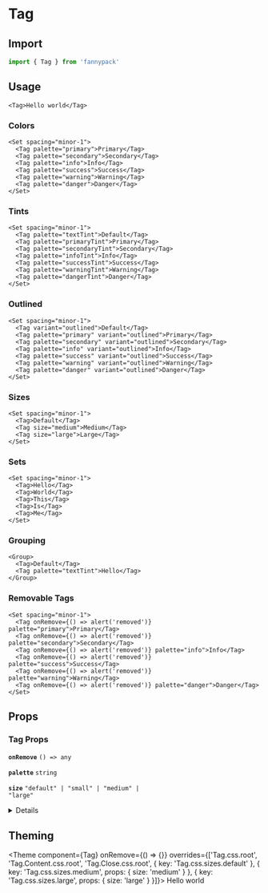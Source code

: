 
# Tag

## Import

```jsx
import { Tag } from 'fannypack'
```

## Usage

```jsx-live
<Tag>Hello world</Tag>
```

### Colors

```jsx-live
<Set spacing="minor-1">
  <Tag palette="primary">Primary</Tag>
  <Tag palette="secondary">Secondary</Tag>
  <Tag palette="info">Info</Tag>
  <Tag palette="success">Success</Tag>
  <Tag palette="warning">Warning</Tag>
  <Tag palette="danger">Danger</Tag>
</Set>
```

### Tints

```jsx-live
<Set spacing="minor-1">
  <Tag palette="textTint">Default</Tag>
  <Tag palette="primaryTint">Primary</Tag>
  <Tag palette="secondaryTint">Secondary</Tag>
  <Tag palette="infoTint">Info</Tag>
  <Tag palette="successTint">Success</Tag>
  <Tag palette="warningTint">Warning</Tag>
  <Tag palette="dangerTint">Danger</Tag>
</Set>
```

### Outlined

```jsx-live
<Set spacing="minor-1">
  <Tag variant="outlined">Default</Tag>
  <Tag palette="primary" variant="outlined">Primary</Tag>
  <Tag palette="secondary" variant="outlined">Secondary</Tag>
  <Tag palette="info" variant="outlined">Info</Tag>
  <Tag palette="success" variant="outlined">Success</Tag>
  <Tag palette="warning" variant="outlined">Warning</Tag>
  <Tag palette="danger" variant="outlined">Danger</Tag>
</Set>
```

### Sizes

```jsx-live
<Set spacing="minor-1">
  <Tag>Default</Tag>
  <Tag size="medium">Medium</Tag>
  <Tag size="large">Large</Tag>
</Set>
```

### Sets

```jsx-live
<Set spacing="minor-1">
  <Tag>Hello</Tag>
  <Tag>World</Tag>
  <Tag>This</Tag>
  <Tag>Is</Tag>
  <Tag>Me</Tag>
</Set>
```

### Grouping

```jsx-live
<Group>
  <Tag>Default</Tag>
  <Tag palette="textTint">Hello</Tag>
</Group>
```

### Removable Tags

```jsx-live
<Set spacing="minor-1">
  <Tag onRemove={() => alert('removed')} palette="primary">Primary</Tag>
  <Tag onRemove={() => alert('removed')} palette="secondary">Secondary</Tag>
  <Tag onRemove={() => alert('removed')} palette="info">Info</Tag>
  <Tag onRemove={() => alert('removed')} palette="success">Success</Tag>
  <Tag onRemove={() => alert('removed')} palette="warning">Warning</Tag>
  <Tag onRemove={() => alert('removed')} palette="danger">Danger</Tag>
</Set>
```

## Props

### Tag Props

<!-- Automatically generated -->

**<Code marginRight="major-1">onRemove</Code>** <Code fontSize="150" palette="primary">() =&#62; any</Code> 

<Box marginBottom="major-4" />

**<Code marginRight="major-1">palette</Code>** <Code fontSize="150" palette="primary">string</Code> 

<Box marginBottom="major-4" />

**<Code marginRight="major-1">size</Code>** <Code fontSize="150" palette="primary">&#34;default&#34; | &#34;small&#34; | &#34;medium&#34; | &#34;large&#34;</Code> 

<Box marginBottom="major-4" />

<details><Box use="summary" marginBottom="major-2">Inherits <code><strong>Box</strong></code> props</Box>

**<Code marginRight="major-1">use</Code>**  

<Code isBlock palette="primary" fontSize="150" padding="minor-1" marginBottom="major-2">
{`string
  | (ComponentClass<any, any> & { useProps: any; })
  | (FunctionComponent<any> & { useProps: any; })`}
</Code>

<Box marginBottom="major-4" />

**<Code marginRight="major-1">className</Code>** <Code fontSize="150" palette="primary">string</Code> 

<Box marginBottom="major-4" />

**<Code marginRight="major-1">children</Code>**  

<Code isBlock palette="primary" fontSize="150" padding="minor-1" marginBottom="major-2">
{`string
  | number
  | boolean
  | {}
  | ReactElement<any, string
  | ((props: any) => ReactElement<any, string
  | ...
  | (new (props: any) => Component<any, any, any>)>)
  | (new (props: any) => Component<any, any, any>)>
  | ReactNodeArray
  | ReactPortal
  | ((props: BoxProps) => ReactNode)`}
</Code>

<Box marginBottom="major-4" />

**<Code marginRight="major-1">altitude</Code>** <Code fontSize="150" palette="primary">string</Code> 

<Box marginBottom="major-4" />

**<Code marginRight="major-1">variant</Code>** <Code fontSize="150" palette="primary">string</Code> 

<Box marginBottom="major-4" />

**<Code marginRight="major-1">overrides</Code>**  

<Code isBlock palette="primary" fontSize="150" padding="minor-1" marginBottom="major-2">
{`{
  altitudes?: AltitudesThemeConfig;
  borders?: BordersThemeConfig;
  borderRadii?: BorderRadiiThemeConfig;
  breakpoints?: BreakpointsThemeConfig;
  fontSizes?: FontSizeThemeConfig;
  fontWeights?: FontWeightsThemeConfig;
  ... 82 more ...;
  Template?: TemplateThemeConfig;
}`}
</Code>

<Box marginBottom="major-4" />

**<Code marginRight="major-1">elementRef</Code>** <Code fontSize="150" palette="primary">((instance: any) =&#62; void) | RefObject&#60;any&#62;</Code> 

<Box marginBottom="major-4" />

**<Code marginRight="major-1">themeKey</Code>** <Code fontSize="150" palette="primary">string</Code> 

<Box marginBottom="major-4" />

</details>
            

## Theming

<Theme
  component={Tag}
  onRemove={() => {}}
  overrides={['Tag.css.root', 'Tag.Content.css.root', 'Tag.Close.css.root', { key: 'Tag.css.sizes.default' }, { key: 'Tag.css.sizes.medium', props: { size: 'medium' } }, { key: 'Tag.css.sizes.large', props: { size: 'large' } }]}>
  Hello world
</Theme>
